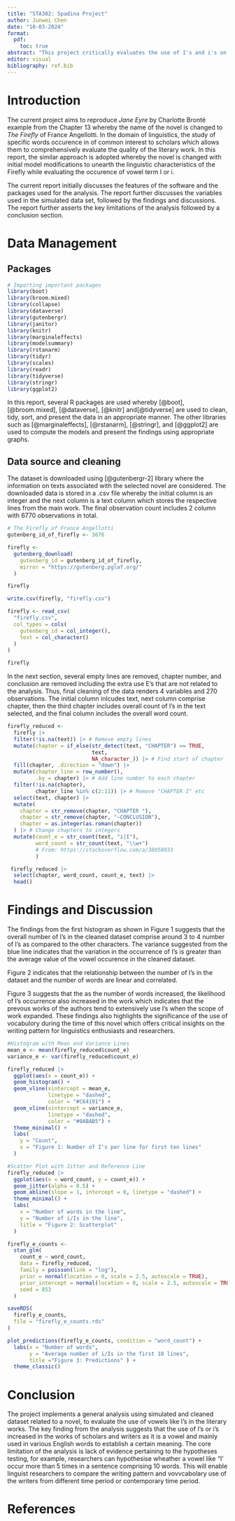 ```yaml
---
title: "STA302: Spadina Project"
author: Junwei Chen
date: "10-03-2024"
format:
  pdf:
    toc: true
abstract: "This project critically evaluates the use of I's and i's on sa simulated dataset whereby the key novel is The Firefly. The findings suggests that the as the number of words increase, the average number of times I occurs in a sentence, also increase."
editor: visual
bibliography: ref.bib
---
```


\newpage

# Introduction

The current project aims to reproduce *Jane Eyre* by Charlotte Brontë example from the Chapter 13 whereby the name of the novel is changed to *The Firefly* of France Angellotti. In the domain of linguistics, the study of specific words occurence in of common interest to scholars which allows them to comprehensively evaluate the quality of the literary work. In this report, the similar approach is adopted whereby the novel is changed with initial model modifications to unearth the linguistic characteristics of the Firefly while evaluating the occurence of vowel term I or i.

The current report initially discusses the features of the software and the packages used for the analysis. The report further discusses the variables used in the simulated data set, followed by the findings and discussions. The report further asserts the key limitations of the analysis followed by a conclusion section.

# Data Management

## Packages

```r
# Importing important packages
library(boot)
library(broom.mixed)
library(collapse)
library(dataverse)
library(gutenbergr)
library(janitor)
library(knitr)
library(marginaleffects)
library(modelsummary)
library(rstanarm)
library(tidyr)
library(scales)
library(readr)
library(tidyverse)
library(stringr)
library(ggplot2)
```

In this report, several R packages are used whereby [@boot], [@broom.mixed], [@dataverse], [@knitr] and[@tidyverse] are used to clean, tidy, sort, and present the data in an appropriate manner. The other libraries such as [@marginaleffects], [@rstanarm], [@stringr], and [@ggplot2] are used to compute the models and present the findings using appropriate graphs.

## Data source and cleaning

The dataset is downloaded using [@gutenbergr-2] library where the information on texts associated with the selected novel are considered. The downloaded data is stored in a .csv file whereby the initial column is an integer and the next column is a text column which stores the respective lines from the main work. The final observation count includes 2 column with 6770 observations in total.

```r
# The Firefly of France Angellotti
gutenberg_id_of_firefly <- 3676

firefly <-
  gutenberg_download(
    gutenberg_id = gutenberg_id_of_firefly,
    mirror = "https://gutenberg.pglaf.org/"
  )

firefly

write.csv(firefly, "firefly.csv")
```

```r
firefly <- read_csv(
  "firefly.csv",
  col_types = cols(
    gutenberg_id = col_integer(),
    text = col_character()
  )
)

firefly
```

In the next section, several empty lines are removed, chapter number, and conclusion are removed including the extra use E's that are not related to the analysis. Thus, final cleaning of the data renders 4 variables and 270 observations. The initial column inlcudes text, next column comprise chapter, then the third chapter includes overall count of I's in the text selected, and the final column includes the overall word count.

```r
firefly_reduced <-
  firefly |>
  filter(!is.na(text)) |> # Remove empty lines
  mutate(chapter = if_else(str_detect(text, "CHAPTER") == TRUE,
                           text,
                           NA_character_)) |> # Find start of chapter
  fill(chapter, .direction = "down") |> 
  mutate(chapter_line = row_number(), 
         .by = chapter) |> # Add line number to each chapter
  filter(!is.na(chapter), 
         chapter_line %in% c(2:11)) |> # Remove "CHAPTER I" etc
  select(text, chapter) |>
  mutate(
    chapter = str_remove(chapter, "CHAPTER "),
    chapter = str_remove(chapter, "—CONCLUSION"),
    chapter = as.integer(as.roman(chapter))
  ) |> # Change chapters to integers
  mutate(count_e = str_count(text, "i|I"),
         word_count = str_count(text, "\\w+")
         # From: https://stackoverflow.com/a/38058033
         ) 

```

```r
 firefly_reduced |>
  select(chapter, word_count, count_e, text) |>
  head()
```

# Findings and Discussion

The findings from the first histogram as shown in Figure 1 suggests that the overall number of I's in the cleaned dataset comprise around 3 to 4 number of I's as compared to the other characters. The variance suggested from the blue line indicates that the variation in the occurrence of I's is greater than the average value of the vowel occurence in the cleaned dataset.

Figure 2 indicates that the relationship between the number of I's in the dataset and the number of words are linear and correlated.

Figure 3 suggests that the as the number of words increased, the likelihood of I's occurrence also increased in the work which indicates that the prevous works of the authors tend to extensively use I's when the scope of work expanded. These findings also highlights the significance of the use of vocabulory during the time of this novel which offers critical insights on the writing pattern for linguistics enthusiasts and researchers.

```r
#Histogram with Mean and Variance Lines
mean_e <- mean(firefly_reduced$count_e)
variance_e <- var(firefly_reduced$count_e)

firefly_reduced |>
  ggplot(aes(x = count_e)) +
  geom_histogram() +
  geom_vline(xintercept = mean_e, 
             linetype = "dashed", 
             color = "#C64191") +
  geom_vline(xintercept = variance_e, 
             linetype = "dashed", 
             color = "#0ABAB5") +
  theme_minimal() +
  labs(
    y = "Count",
    x = "Figure 1: Number of I's per line for first ten lines"
  )

```

```r
#Scatter Plot with Jitter and Reference Line
firefly_reduced |>
  ggplot(aes(x = word_count, y = count_e)) +
  geom_jitter(alpha = 0.5) +
  geom_abline(slope = 1, intercept = 0, linetype = "dashed") +
  theme_minimal() +
  labs(
    x = "Number of words in the line",
    y = "Number of i/Is in the line",
    title = "Figure 2: Scatterplot"
  )

```

```r
firefly_e_counts <-
  stan_glm(
    count_e ~ word_count,
    data = firefly_reduced,
    family = poisson(link = "log"),
    prior = normal(location = 0, scale = 2.5, autoscale = TRUE),
    prior_intercept = normal(location = 0, scale = 2.5, autoscale = TRUE),
    seed = 853
  )

saveRDS(
  firefly_e_counts,
  file = "firefly_e_counts.rds"
)
```

```r
plot_predictions(firefly_e_counts, condition = "word_count") +
  labs(x = "Number of words",
       y = "Average number of i/Is in the first 10 lines",
       title ="Figure 3: Predictions" ) +
  theme_classic()
```

# Conclusion

The project implements a general analysis using simulated and cleaned dataset related to a novel, to evaluate the use of vowels like I's in the literary works. The key finding from the analysis suggests that the use of I's or i's increased in the works of scholars and writers as it is a vowel and mainly used in various English words to establish a certain meaning. The core limitation of the analysis is lack of evidence pertaining to the hypotheses testing, for example, researchers can hypothesise wheather a vowel like "I' occur more than 5 times in a sentence comprising 10 words. This will enable linguist researchers to compare the writing pattern and vovvcabolary use of the writers from different time period or contemporary time period.

\newpage

# References

# 
